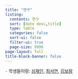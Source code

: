 ```yaml
---
title: "연구"
listing:
  contents: 연구
  sort: [date desc,title]
  type: table
  categories: false
  sort-ui: false
  filter-ui: true
  page-size: 9999
page-layout: full
title-block-banner: false
---
```


`-` 학생들이랑: [심재인](재인.qmd), [최서연](서연.qmd), [김보람](보람.qmd)
